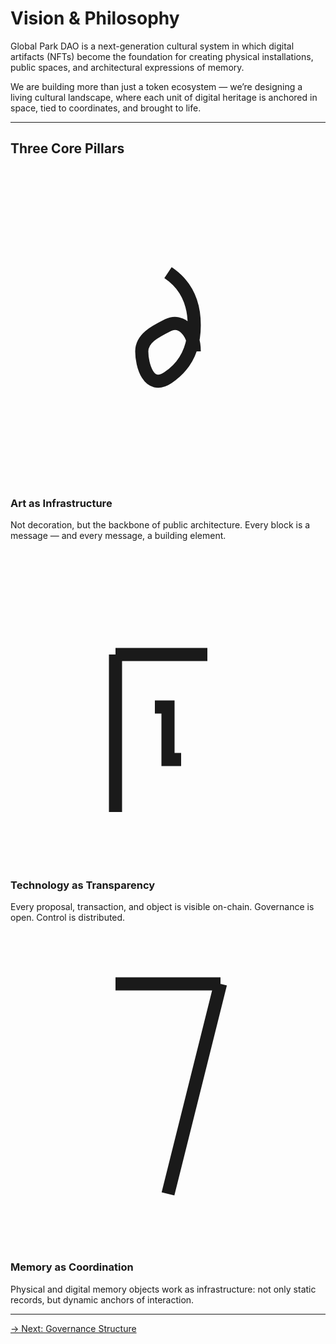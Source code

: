 # Vision & Philosophy

Global Park DAO is a next-generation cultural system in which digital artifacts (NFTs) become the foundation for creating physical installations, public spaces, and architectural expressions of memory.

We are building more than just a token ecosystem — we’re designing a living cultural landscape, where each unit of digital heritage is anchored in space, tied to coordinates, and brought to life.

---

## Three Core Pillars

<div className="space-y-6">

  <div className="flex items-start gap-4">
    <div className="w-10 h-10 p-2 bg-yellow-500 text-black rounded">
      <svg xmlns="http://www.w3.org/2000/svg" fill="none" viewBox="0 0 24 24" stroke="currentColor">
        <path strokeLinecap="round" strokeLinejoin="round" strokeWidth="2" d="M12 8c1.5 1 2 2.5 2 4s-.5 3-2 4-2-1-2-2 1-1.5 2-2 2 .5 2 2" />
      </svg>
    </div>
    <div>
      <h3 className="text-lg font-semibold text-yellow-400">Art as Infrastructure</h3>
      <p className="text-gray-300">Not decoration, but the backbone of public architecture. Every block is a message — and every message, a building element.</p>
    </div>
  </div>

  <div className="flex items-start gap-4">
    <div className="w-10 h-10 p-2 bg-pink-500 text-black rounded">
      <svg xmlns="http://www.w3.org/2000/svg" fill="none" viewBox="0 0 24 24" stroke="currentColor">
        <path strokeLinecap="round" strokeLinejoin="round" strokeWidth="2" d="M13 16h-1v-4h-1m4-4H8m0 0v12" />
      </svg>
    </div>
    <div>
      <h3 className="text-lg font-semibold text-pink-500">Technology as Transparency</h3>
      <p className="text-gray-300">Every proposal, transaction, and object is visible on-chain. Governance is open. Control is distributed.</p>
    </div>
  </div>

  <div className="flex items-start gap-4">
    <div className="w-10 h-10 p-2 bg-gray-500 text-white rounded">
      <svg xmlns="http://www.w3.org/2000/svg" fill="none" viewBox="0 0 24 24" stroke="currentColor">
        <path strokeLinecap="round" strokeLinejoin="round" strokeWidth="2" d="M12 20l4-16M8 4h8" />
      </svg>
    </div>
    <div>
      <h3 className="text-lg font-semibold text-gray-300">Memory as Coordination</h3>
      <p className="text-gray-300">Physical and digital memory objects work as infrastructure: not only static records, but dynamic anchors of interaction.</p>
    </div>
  </div>

</div>

---

<div className="mt-10 flex justify-center">
  <a
    href="/docs/white-paper/governance"
    className="border border-yellow-500 text-yellow-400 px-6 py-3 rounded hover:bg-yellow-400 hover:text-black transition duration-200"
  >
    → Next: Governance Structure
  </a>
</div>
